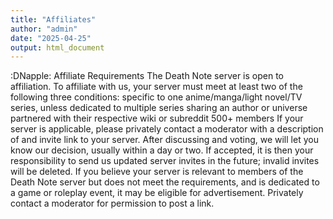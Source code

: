 ```yaml
---
title: "Affiliates"
author: "admin"
date: "2025-04-25"
output: html_document
---
```


:DNapple: Affiliate Requirements
The Death Note server is open to affiliation. To affiliate with us, your server must meet at least two of the following three conditions:
specific to one anime/manga/light novel/TV series, unless dedicated to multiple series sharing an author or universe
partnered with their respective wiki or subreddit
500+ members
If your server is applicable, please privately contact a moderator with a description of and invite link to your server. After discussing and voting, we will let you know our decision, usually within a day or two. If accepted, it is then your responsibility to send us updated server invites in the future; invalid invites will be deleted. If you believe your server is relevant to members of the Death Note server but does not meet the requirements, and is dedicated to a game or roleplay event, it may be eligible for advertisement. Privately contact a moderator for permission to post a link.